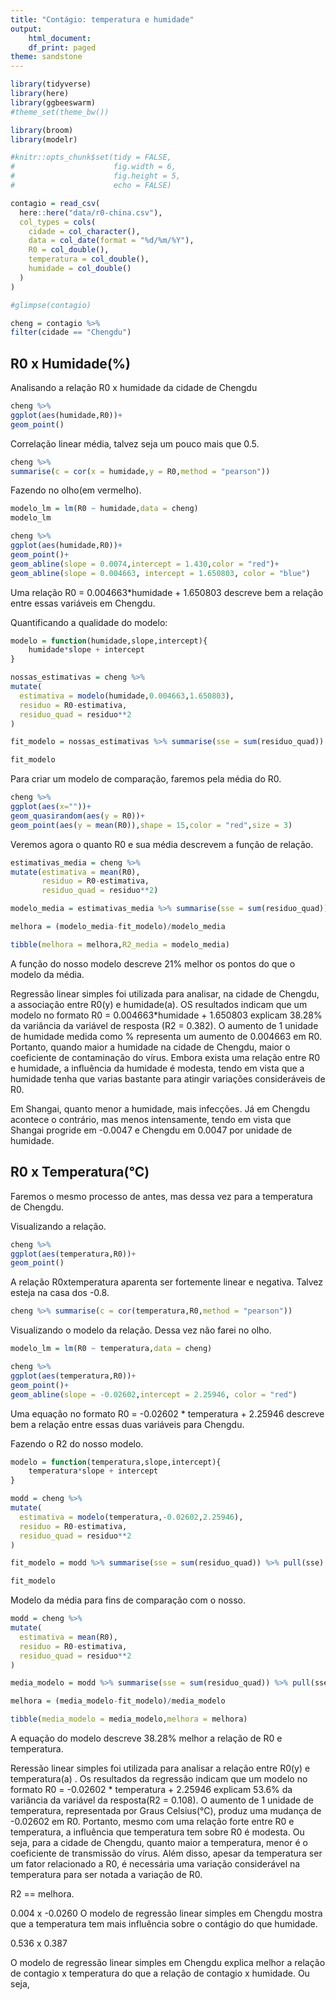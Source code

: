 ```yaml
---
title: "Contágio: temperatura e humidade"
output:
    html_document:
    df_print: paged
theme: sandstone
---
```


```r
library(tidyverse)
library(here)
library(ggbeeswarm)
#theme_set(theme_bw())

library(broom)
library(modelr)

#knitr::opts_chunk$set(tidy = FALSE,
#                      fig.width = 6,
#                      fig.height = 5,
#                      echo = FALSE)
```

```r
contagio = read_csv(
  here::here("data/r0-china.csv"),
  col_types = cols(
    cidade = col_character(),
    data = col_date(format = "%d/%m/%Y"),
    R0 = col_double(),
    temperatura = col_double(),
    humidade = col_double()
  )
)

```

```r

#glimpse(contagio)

cheng = contagio %>% 
filter(cidade == "Chengdu")

```

## R0 x Humidade(%)

Analisando a relação R0 x humidade da cidade de Chengdu

```r

cheng %>% 
ggplot(aes(humidade,R0))+
geom_point()

```

Correlação linear média, talvez seja um pouco mais que 0.5.

```r

cheng %>% 
summarise(c = cor(x = humidade,y = R0,method = "pearson"))

```

Fazendo no olho(em vermelho).

```r

modelo_lm = lm(R0 ~ humidade,data = cheng)
modelo_lm

cheng %>% 
ggplot(aes(humidade,R0))+
geom_point()+
geom_abline(slope = 0.0074,intercept = 1.430,color = "red")+
geom_abline(slope = 0.004663, intercept = 1.650803, color = "blue")


```


Uma relação R0 = 0.004663*humidade + 1.650803 descreve bem a relação entre essas variáveis em Chengdu.

Quantificando a qualidade do modelo:

```r

modelo = function(humidade,slope,intercept){
    humidade*slope + intercept
}

nossas_estimativas = cheng %>% 
mutate(
  estimativa = modelo(humidade,0.004663,1.650803),
  residuo = R0-estimativa,
  residuo_quad = residuo**2
)

fit_modelo = nossas_estimativas %>% summarise(sse = sum(residuo_quad)) %>% pull(sse)

fit_modelo
```

Para criar um modelo de comparação, faremos pela média do R0.

```r

cheng %>% 
ggplot(aes(x=""))+
geom_quasirandom(aes(y = R0))+
geom_point(aes(y = mean(R0)),shape = 15,color = "red",size = 3)

```

Veremos agora o quanto R0 e sua média descrevem a função de relação.

```r

estimativas_media = cheng %>% 
mutate(estimativa = mean(R0),
       residuo = R0-estimativa,
       residuo_quad = residuo**2)

modelo_media = estimativas_media %>% summarise(sse = sum(residuo_quad)) %>% pull(sse)

melhora = (modelo_media-fit_modelo)/modelo_media

tibble(melhora = melhora,R2_media = modelo_media)

```

A função do nosso modelo descreve 21% melhor os pontos do que o modelo da média.

Regressão linear simples foi utilizada para analisar, na cidade de Chengdu, a associação entre R0(y) e humidade(a). OS resultados indicam que um modelo no formato R0 = 0.004663*humidade + 1.650803 explicam 38.28% da variância da variável de resposta (R2 = 0.382). O aumento de 1 unidade de humidade medida como % representa um aumento de 0.004663 em R0. Portanto, quando maior a humidade na cidade de Chengdu, maior o coeficiente de contaminação do vírus. Embora exista uma relação entre R0 e humidade, a influência da humidade é modesta, tendo em vista que a humidade tenha que varias bastante para atingir variações consideráveis de R0.


Em Shangai, quanto menor a humidade, mais infecções. Já em Chengdu acontece o contrário, mas menos intensamente, tendo em vista que Shangai progride em -0.0047 e Chengdu em 0.0047 por unidade de humidade.



## R0 x Temperatura(°C)

Faremos o mesmo processo de antes, mas dessa vez para a temperatura de Chengdu.

Visualizando a relação.

```r
cheng %>% 
ggplot(aes(temperatura,R0))+
geom_point()

```

A relação R0xtemperatura aparenta ser fortemente linear e negativa. Talvez esteja na casa dos -0.8.

```r

cheng %>% summarise(c = cor(temperatura,R0,method = "pearson"))

```

Visualizando o modelo da relação. Dessa vez não farei no olho.

```r

modelo_lm = lm(R0 ~ temperatura,data = cheng)

cheng %>% 
ggplot(aes(temperatura,R0))+
geom_point()+
geom_abline(slope = -0.02602,intercept = 2.25946, color = "red")

```

Uma equação no formato R0 = -0.02602 * temperatura + 2.25946 descreve bem a relação entre essas duas variáveis para Chengdu.

Fazendo o R2 do nosso modelo.

```r

modelo = function(temperatura,slope,intercept){
    temperatura*slope + intercept
}

modd = cheng %>% 
mutate(
  estimativa = modelo(temperatura,-0.02602,2.25946),
  residuo = R0-estimativa,
  residuo_quad = residuo**2
)

fit_modelo = modd %>% summarise(sse = sum(residuo_quad)) %>% pull(sse)

fit_modelo
```

Modelo da média para fins de comparação com o nosso.

```r

modd = cheng %>% 
mutate(
  estimativa = mean(R0),
  residuo = R0-estimativa,
  residuo_quad = residuo**2
)

media_modelo = modd %>% summarise(sse = sum(residuo_quad)) %>% pull(sse)

melhora = (media_modelo-fit_modelo)/media_modelo

tibble(media_modelo = media_modelo,melhora = melhora)

```

A equação do modelo descreve 38.28% melhor a relação de R0 e temperatura.


Reressão linear simples foi utilizada para analisar a relação entre R0(y) e temperatura(a) . Os resultados da regressão indicam que um modelo no formato R0 = -0.02602 * temperatura + 2.25946 explicam 53.6% da variância da variável da resposta(R2 = 0.108). O aumento de 1 unidade de temperatura, representada por Graus Celsius(°C), produz uma mudança de -0.02602 em R0. Portanto, mesmo com uma relação forte entre R0 e temperatura, a influência que temperatura tem sobre R0 é modesta. Ou seja, para a cidade de Chengdu, quanto maior a temperatura, menor é o coeficiente de transmissão do vírus. Além disso, apesar da temperatura ser um fator relacionado a R0, é necessária uma variação considerável na temperatura para ser notada a variação de R0.

R2 == melhora.





0.004 x -0.0260
O modelo de regressão linear simples em Chengdu mostra que a temperatura tem mais influência sobre o contágio do que humidade.

0.536 x 0.387

O modelo de regressão linear simples em Chengdu explica melhor a relação de contagio x temperatura do que a relação de contagio x humidade. Ou seja, 

